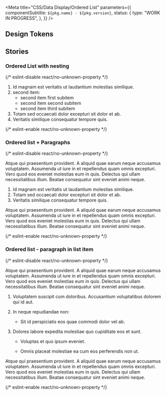 
<Meta
  title="CSS/Data Display/Ordered List"
  parameters={{
    componentSubtitle: `${pkg.name} - ${pkg.version}`,
    status: {
      type: "WORK IN PROGRESS",
    },
  }}
/>

<Description markdown={readme} />

## Design Tokens

<DesignTokenDocBlock categoryName="Ordered List" viewType="table" />

## Stories

### Ordered List with nesting

<Canvas>
  {/* eslint-disable react/no-unknown-property */}
  <Story name="Ordered list">
    <ol class="denhaag-ordered-list">
      <li>Id magnam est veritatis ut laudantium molestias similique.</li>
      <li>
        second item:
        <ul class="denhaag-unordered-list">
          <li>second item first subitem</li>
          <li>second item second subitem</li>
          <li>second item third subitem</li>
        </ul>
      </li>
      <li>Totam sed occaecati dolor excepturi sit dolor et ab.</li>
      <li>Veritatis similique consequatur tempore quis.</li>
    </ol>
  </Story>
  {/* eslint-enable react/no-unknown-property */}
</Canvas>

### Ordered list + Paragraphs

<Canvas>
  {/* eslint-disable react/no-unknown-property */}
  <Story name="Ordered list + Paragraphs">
    <p class="utrecht-paragraph">
      Atque qui praesentium provident. A aliquid quae earum neque accusamus voluptatem. Assumenda ut iure in et
      repellendus quam omnis excepturi. Vero quod eos eveniet molestias eum in quis. Delectus qui ullam necessitatibus
      illum. Beatae consequatur sint eveniet animi neque.
    </p>
    <ol class="denhaag-ordered-list">
      <li>Id magnam est veritatis ut laudantium molestias similique.</li>
      <li>Totam sed occaecati dolor excepturi sit dolor et ab.</li>
      <li>Veritatis similique consequatur tempore quis.</li>
    </ol>
    <p class="utrecht-paragraph">
      Atque qui praesentium provident. A aliquid quae earum neque accusamus voluptatem. Assumenda ut iure in et
      repellendus quam omnis excepturi. Vero quod eos eveniet molestias eum in quis. Delectus qui ullam necessitatibus
      illum. Beatae consequatur sint eveniet animi neque.
    </p>
  </Story>
  {/* eslint-enable react/no-unknown-property */}
</Canvas>

### Ordered list - paragraph in list item

<Canvas>
  {/* eslint-disable react/no-unknown-property */}
  <Story name="Ordered list - paragraph in list item">
    <p class="utrecht-paragraph">
      Atque qui praesentium provident. A aliquid quae earum neque accusamus voluptatem. Assumenda ut iure in et
      repellendus quam omnis excepturi. Vero quod eos eveniet molestias eum in quis. Delectus qui ullam necessitatibus
      illum. Beatae consequatur sint eveniet animi neque.
    </p>
    <ol class="denhaag-ordered-list">
      <li>
        <p>Voluptatem suscipit cum doloribus. Accusantium voluptatibus dolorem qui id aut.</p>
      </li>
      <li>
        <p>In neque repudiandae non:</p>
        <ul class="denhaag-unordered-list">
          <li>
            <p>Sit id perspiciatis eos quae commodi dolor vel ab.</p>
          </li>
        </ul>
      </li>
      <li>
        <p>Dolores labore expedita molestiae quo cupiditate eos et sunt.</p>
        <ul class="denhaag-unordered-list">
          <li>
            <p>Voluptas et quo ipsum eveniet.</p>
          </li>
          <li>
            <p>Omnis placeat molestiae ea cum eos perferendis non ut.</p>
          </li>
        </ul>
      </li>
    </ol>
    <p class="utrecht-paragraph">
      Atque qui praesentium provident. A aliquid quae earum neque accusamus voluptatem. Assumenda ut iure in et
      repellendus quam omnis excepturi. Vero quod eos eveniet molestias eum in quis. Delectus qui ullam necessitatibus
      illum. Beatae consequatur sint eveniet animi neque.
    </p>
  </Story>
  {/* eslint-enable react/no-unknown-property */}
</Canvas>
